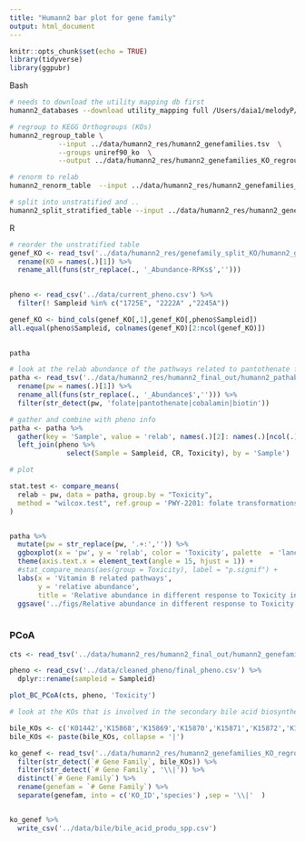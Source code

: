 ```yaml
---
title: "Humann2 bar plot for gene family"
output: html_document
---
```


```r
knitr::opts_chunk$set(echo = TRUE)
library(tidyverse)
library(ggpubr)
```

######################################## Bash ########################################

```bash
# needs to download the utility mapping db first
humann2_databases --download utility_mapping full /Users/daia1/melodyP/data/humann2_res
```

```bash
# regroup to KEGG Orthogroups (KOs)
humann2_regroup_table \
            --input ../data/humann2_res/humann2_genefamilies.tsv  \
            --groups uniref90_ko  \
            --output ../data/humann2_res/humann2_genefamilies_KO_regroup.tsv
```

```bash
# renorm to relab
humann2_renorm_table  --input ../data/humann2_res/humann2_genefamilies_KO_regroup.tsv -u relab --output ../data/humann2_res/humann2_genefamilies_KO_regroup_relab.tsv
```

```bash
# split into unstratified and ..
humann2_split_stratified_table --input ../data/humann2_res/humann2_genefamilies_KO_regroup_relab.tsv  --output ../data/humann2_res/genefamily_split_KO
```

######################################## R ############################################

```r

# reorder the unstratified table
genef_KO <- read_tsv('../data/humann2_res/genefamily_split_KO/humann2_genefamilies_KO_regroup_relab_unstratified.tsv')%>% 
  rename(KO = names(.)[1]) %>% 
  rename_all(funs(str_replace(., '_Abundance-RPKs$',''))) 
  

pheno <- read_csv('../data/current_pheno.csv') %>% 
  filter(! Sampleid %in% c("1725E", "2222A" ,"2245A"))

genef_KO <- bind_cols(genef_KO[,1],genef_KO[,pheno$Sampleid]) 
all.equal(pheno$Sampleid, colnames(genef_KO)[2:ncol(genef_KO)])
  
```
```r
patha
```


```r
# look at the relab abundance of the pathways related to pantothenate for example
patha <- read_tsv('../data/humann2_res/humann2_final_out/humann2_pathabundance_relab_unstratified.tsv') %>% 
  rename(pw = names(.)[1]) %>% 
  rename_all(funs(str_replace(., '_Abundance$',''))) %>% 
  filter(str_detect(pw, 'folate|pantothenate|cobalamin|biotin'))

# gather and combine with pheno info
patha <- patha %>% 
  gather(key = 'Sample', value = 'relab', names(.)[2]: names(.)[ncol(.)]) %>% 
  left_join(pheno %>% 
              select(Sample = Sampleid, CR, Toxicity), by = 'Sample')

# plot

stat.test <- compare_means(
  relab ~ pw, data = patha, group.by = "Toxicity",
  method = "wilcox.test", ref.group = 'PWY-2201: folate transformations I'
)


patha %>% 
  mutate(pw = str_replace(pw, '.+:','')) %>% 
  ggboxplot(x = 'pw', y = 'relab', color = 'Toxicity', palette  = 'lancet') +
  theme(axis.text.x = element_text(angle = 15, hjust = 1)) + 
  #stat_compare_means(aes(group = Toxicity), label = "p.signif") +
  labs(x = 'Vitamin B related pathways',
       y = 'relative abundance',
       title = 'Relative abundance in different response to Toxicity in vb related pathways') +
  ggsave('../figs/Relative abundance in different response to Toxicity in vb related pathways.jpg', width = 10, height = 7, dpi = 300)
  
```

### PCoA

```r
cts <- read_tsv('../data/humann2_res/humann2_final_out/humann2_genefamilies_KO_regroup_cpm_unstratified_reordered.tsv')

pheno <- read_csv('../data/cleaned_pheno/final_pheno.csv') %>% 
  dplyr::rename(sampleid = Sampleid)

plot_BC_PCoA(cts, pheno, 'Toxicity')
```

```r
# look at the KOs that is involved in the secondary bile acid biosynthesis

bile_KOs <- c('K01442','K15868','K15869','K15870','K15871','K15872','K15873','K15874')
bile_KOs <- paste(bile_KOs, collapse = '|')

ko_genef <- read_tsv('../data/humann2_res/humann2_genefamilies_KO_regroup.tsv') %>% 
  filter(str_detect(`# Gene Family`, bile_KOs)) %>% 
  filter(str_detect(`# Gene Family`, '\\|')) %>% 
  distinct(`# Gene Family`) %>% 
  rename(genefam = `# Gene Family`) %>% 
  separate(genefam, into = c('KO_ID','species') ,sep = '\\|'  ) 


ko_genef %>% 
  write_csv('../data/bile/bile_acid_produ_spp.csv')
```
